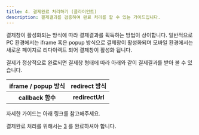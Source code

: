 ```yaml
---
title: 4. 결제완료 처리하기 (클라이언트)
description: 결제결과를 검증하여 완료 처리를 할 수 있는 가이드입니다.
---
```


결제창이 활성화되는 방식에 따라 결제결과를 획득하는 방법이 상이합니다. 일반적으로 PC 환경에서는 iframe 혹은 popup 방식으로 결제창이 활성화되며 모바일 환경에서는 새로운 페이지로 리다이렉트 되어 결제창이 활성화 됩니다.

결제가 정상적으로 완료되면 결제창 형태에 따라 아래와 같이 결제결과를 받아 볼 수 있습니다.

| iframe / popup 방식 |  redirect 방식  |
| :---------------: | :-------------: |
| **callback 함수** | **redirectUrl** |

자세한 가이드는 아래 링크를 참고해주세요.

결제완료 처리를 위해서는 [3](../3 "mention") 를 완료하셔야 합니다.
